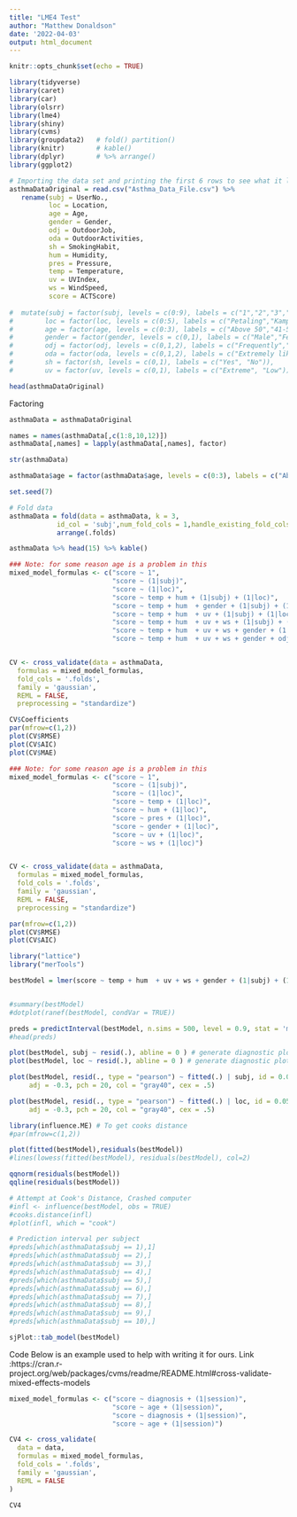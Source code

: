 ```yaml
---
title: "LME4 Test"
author: "Matthew Donaldson"
date: '2022-04-03'
output: html_document
---
```


```r
knitr::opts_chunk$set(echo = TRUE)
```

```r
library(tidyverse)
library(caret)
library(car)
library(olsrr)
library(lme4)
library(shiny)
library(cvms)
library(groupdata2)   # fold() partition()
library(knitr)        # kable()
library(dplyr)        # %>% arrange()
library(ggplot2)
```

```r
# Importing the data set and printing the first 6 rows to see what it looks like
asthmaDataOriginal = read.csv("Asthma_Data_File.csv") %>%
   rename(subj = UserNo.,
          loc = Location,
          age = Age,
          gender = Gender,
          odj = OutdoorJob,
          oda = OutdoorActivities,          
          sh = SmokingHabit,
          hum = Humidity,
          pres = Pressure,
          temp = Temperature,
          uv = UVIndex,
          ws = WindSpeed,
          score = ACTScore)
  
#  mutate(subj = factor(subj, levels = c(0:9), labels = c("1","2","3","4","5","6","7","8","9","10")),
#        loc = factor(loc, levels = c(0:5), labels = c("Petaling","Kampong Baharu         Balakong","Putrajaya","Kota Bharu","Kuala Lampur","Cyberjaya")),
#        age = factor(age, levels = c(0:3), labels = c("Above 50","41-50","31-40","19-30")),
#        gender = factor(gender, levels = c(0,1), labels = c("Male","Female")),
#        odj = factor(odj, levels = c(0,1,2), labels = c("Frequently","Occasionally","Rarely")),
#        oda = factor(oda, levels = c(0,1,2), labels = c("Extremely likely","Neither likely or dislikely","Not at all likely")),
#        sh = factor(sh, levels = c(0,1), labels = c("Yes", "No")),
#        uv = factor(uv, levels = c(0,1), labels = c("Extreme", "Low")))

head(asthmaDataOriginal)
```

Factoring
```r
asthmaData = asthmaDataOriginal

names = names(asthmaData[,c(1:8,10,12)]) 
asthmaData[,names] = lapply(asthmaData[,names], factor)

str(asthmaData)
```

```r

asthmaData$age = factor(asthmaData$age, levels = c(0:3), labels = c("Above 50","41-50","31-40","19-30"))

```



```r
set.seed(7)

# Fold data 
asthmaData = fold(data = asthmaData, k = 3,
            id_col = 'subj',num_fold_cols = 1,handle_existing_fold_cols = "keep") %>% 
            arrange(.folds)

asthmaData %>% head(15) %>% kable()
```


```r
### Note: for some reason age is a problem in this
mixed_model_formulas <- c("score ~ 1",
                          "score ~ (1|subj)",
                          "score ~ (1|loc)",
                          "score ~ temp + hum + (1|subj) + (1|loc)",
                          "score ~ temp + hum  + gender + (1|subj) + (1|loc)",
                          "score ~ temp + hum  + uv + (1|subj) + (1|loc)",
                          "score ~ temp + hum  + uv + ws + (1|subj) + (1|loc)",
                          "score ~ temp + hum  + uv + ws + gender + (1|subj) + (1|loc)",
                          "score ~ temp + hum  + uv + ws + gender + odj + (1|subj)")


CV <- cross_validate(data = asthmaData,
  formulas = mixed_model_formulas,
  fold_cols = '.folds',
  family = 'gaussian',
  REML = FALSE,
  preprocessing = "standardize")
```


```r
CV$Coefficients
par(mfrow=c(1,2))
plot(CV$RMSE)
plot(CV$AIC)
plot(CV$MAE)
```

```r
### Note: for some reason age is a problem in this
mixed_model_formulas <- c("score ~ 1",
                          "score ~ (1|subj)",
                          "score ~ (1|loc)",
                          "score ~ temp + (1|loc)",
                          "score ~ hum + (1|loc)",
                          "score ~ pres + (1|loc)",
                          "score ~ gender + (1|loc)",
                          "score ~ uv + (1|loc)",
                          "score ~ ws + (1|loc)")


CV <- cross_validate(data = asthmaData,
  formulas = mixed_model_formulas,
  fold_cols = '.folds',
  family = 'gaussian',
  REML = FALSE,
  preprocessing = "standardize")

par(mfrow=c(1,2))
plot(CV$RMSE)
plot(CV$AIC)
```



```r

library("lattice")
library("merTools")

bestModel = lmer(score ~ temp + hum  + uv + ws + gender + (1|subj) + (1|loc), data = asthmaData)


#summary(bestModel)
#dotplot(ranef(bestModel, condVar = TRUE))

preds = predictInterval(bestModel, n.sims = 500, level = 0.9, stat = 'median')
#head(preds)

```


```r

plot(bestModel, subj ~ resid(.), abline = 0 ) # generate diagnostic plots
plot(bestModel, loc ~ resid(.), abline = 0 ) # generate diagnostic plots

plot(bestModel, resid(., type = "pearson") ~ fitted(.) | subj, id = 0.05, 
     adj = -0.3, pch = 20, col = "gray40", cex = .5)

plot(bestModel, resid(., type = "pearson") ~ fitted(.) | loc, id = 0.05, 
     adj = -0.3, pch = 20, col = "gray40", cex = .5)

```


```r
library(influence.ME) # To get cooks distance
#par(mfrow=c(1,2))

plot(fitted(bestModel),residuals(bestModel))
#lines(lowess(fitted(bestModel), residuals(bestModel), col=2)

qqnorm(residuals(bestModel))
qqline(residuals(bestModel))

# Attempt at Cook's Distance, Crashed computer
#infl <- influence(bestModel, obs = TRUE)
#cooks.distance(infl)
#plot(infl, which = "cook")

# Prediction interval per subject
#preds[which(asthmaData$subj == 1),1]
#preds[which(asthmaData$subj == 2),]
#preds[which(asthmaData$subj == 3),]
#preds[which(asthmaData$subj == 4),]
#preds[which(asthmaData$subj == 5),]
#preds[which(asthmaData$subj == 6),]
#preds[which(asthmaData$subj == 7),]
#preds[which(asthmaData$subj == 8),]
#preds[which(asthmaData$subj == 9),]
#preds[which(asthmaData$subj == 10),]


```


```r

sjPlot::tab_model(bestModel)

```






Code Below is an example used to help with writing it for ours.
Link :https://cran.r-project.org/web/packages/cvms/readme/README.html#cross-validate-mixed-effects-models
```r

mixed_model_formulas <- c("score ~ diagnosis + (1|session)",
                          "score ~ age + (1|session)",
                          "score ~ diagnosis + (1|session)",
                          "score ~ age + (1|session)")

CV4 <- cross_validate(
  data = data,
  formulas = mixed_model_formulas,
  fold_cols = '.folds',
  family = 'gaussian',
  REML = FALSE
)

CV4
```













